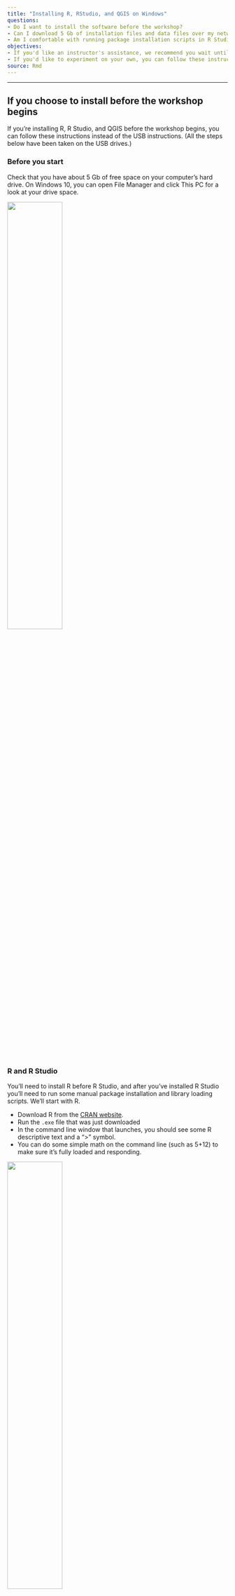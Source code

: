 ```yaml
---
title: "Installing R, RStudio, and QGIS on Windows"
questions:
- Do I want to install the software before the workshop?
- Can I download 5 Gb of installation files and data files over my network?
- Am I comfortable with running package installation scripts in R Studio?
objectives:
- If you'd like an instructor's assistance, we recommend you wait until the workshop.
- If you'd like to experiment on your own, you can follow these instructions.
source: Rmd
---
```


<!-- start cut from Windows veresion -->
<hr>

## If you choose to install before the workshop begins

If you're installing R, R Studio, and QGIS before the workshop begins, you can follow these
instructions instead of the USB instructions. (All the steps below have been taken on the USB drives.)

### Before you start

Check that you have about 5 Gb of free space on your computer's hard drive. On Windows 10, you can open File Manager and click This PC for a look at your drive space.

<img src="../figure/wininstall-1-file-mgr.PNG" width="50%">

### R and R Studio

You'll need to install R before R Studio, and after you've installed R Studio you'll need to run some manual package installation and library loading scripts. We'll start with R.


* Download R from
  the [CRAN website](http://cran.r-project.org/bin/windows/base/release.htm).
* Run the `.exe` file that was just downloaded
* In the command line window that launches, you should see some R descriptive text and a ">" symbol. 
* You can do some simple math on the command line (such as 5+12) to make sure it's fully loaded and responding.

<img src="../figure/wininstall2-r.png" width="50%">

Next:

* Go to the [RStudio download page](https://www.rstudio.com/products/rstudio/download/#download)
* Under *Installers* select **RStudio x.yy.zzz - Windows
  Vista/7/8/10** (where x, y, and z represent version numbers)
* Double click the file to install it
* Once it's installed, open RStudio to make sure it works and you don't get any
  error messages.

<img src="../figure/wininstall3-rstudio.png" width="70%">


# Installing the geospatial and federal data packages

<!-- JPN changed
* When RStudio is open and working, create a new R script file and copy in the 
contents of [this installation script file](https://github.com/data-carpentry-for-agriculture/trial-lesson/blob/gh-pages/_episodes_rmd/package_install_script.R).
-->

When RStudio is open and working, create a new R script file.

Here's where to make a new script:

<img src="../figure/wininstall4-rstudioinstallscript1.png" width="70%">

When you open a new script, your RStudio will now look like this (without the red labels):

<img src="../figure/rstudio_with_script_window_names.png" width="75%">

Once this is done copy the following into your script window:
```r
source('https://raw.githubusercontent.com/data-carpentry-for-agriculture/trial-lesson/gh-pages/_episodes_rmd/package_install_script.R')
```

And follow it by pressing the `Source` button.  You might get some red words showing up, and that is normal!  If you see any red with the word `Error` in it, this may indicate a problem however.

This looks like:
<img src="../figure/sourceInstallScript.png" width="75%">

<!-- JPN: streamlined
* When RStudio is open and working, create a new R script file and copy in the 
contents of [this installation script file](https://github.com/data-carpentry-for-agriculture/trial-lesson/blob/gh-pages/_episodes_rmd/package_install_script.R). 

Here's where to make a new script:

<img src="../figure/mac_open_new_script.png" width="50%">

Once you copy and paste this in your script window, you can press the `Source` button to install the packages:

<img src="../figure/copy_install_script.png" width="75%">
-->

* If the red stop sign in the top right corner of the console is still highlighted, an installation process is still running.
* If you see a blue > in the console , you're ready to go.

This action is "sourcing" i.e. running a bit of code from the internet that installs a bunch of libraries that provide functionality that is not included with standard R installation.

Alternatively, you can copy the following into the script window or console:

```r
install.packages("ggplot2")
install.packages("rgdal") 
install.packages("dplyr") 
install.packages("sf")
install.packages("gstat")
install.packages("tmap")
install.packages("measurements")
install.packages("daymetr")
install.packages("FedData")
install.packages("lubridate")
install.packages("raster")
install.packages("data.table")
install.packages("broom")
```

## Checking that the packages installed correctly

We have a test script to make sure all packages have installed correctly.  To run this test script, we will "Source" it's location like we did above for the package installation script.

In your script window you can type in:

```r
source('https://raw.githubusercontent.com/data-carpentry-for-agriculture/trial-lesson/gh-pages/_episodes_rmd/functions.R')
```

... and then press the `Source` button.  This will look like:

<img src="../figure/firstSourceFunctions.png" width="75%">

Next, we will run the test script to see what happens.  When we run this script, it will create a new directory called `WorkingDir` to save all of our test images in.  This directory will also be used to store data for this workshop.  (You can change the default creation location for `WorkingDir` by calling the function as `run_workshop_test(workingDir='YOUR DIR')`, shown below is how this looks for the default).

Once we press the `Source` some things will download and be calculated, and a new file called `WorkingDir` will show up in our file list:

<img src="../figure/install_create_wd.png" width="80%">

<font color="magenta">NOTE: the above has been copied from the Mac install instructions, the Windows filepaths will look a little different.</font>

To check that all our images have been created, we can click on `WorkingDir` in our **File** list in RStudio (see #2 in above figure), and then navigate to `test_images`:

<img src="../figure/intoTestimages.png" width="80%">

Once you open this file, you should see several images:

<img src="../figure/open_image_folder.png" width="75%">

You can click on each of these to open them up.  Here is a grid of what each one should look like:

| &nbsp;    |  &nbsp;  |     &nbsp; |
|:---------:|:-------:|:--------:|
| plot1_ggplot2.jpg <br> <img src="../figure/test_images/plot1_ggplot2.jpg" width="250px"> | plot2_sf.jpg <br> <img src="../figure/test_images/plot2_sf.jpg" width="250px"> | plot3_gstat.jpg <br> <img src="../figure/test_images/plot3_gstat.jpg" width="250px"> | 
| plot4_tmap.jpg <br> <img src="../figure/test_images/plot4_tmap.jpg" width="250px"> | plot5_daymetr.jpg <br> <img src="../figure/test_images/plot5_daymetr.jpg" width="250px"> | plot6_ssurgo.jpg <br> <img src="../figure/test_images/plot6_ssurgo.jpg" width="250px"> | 
| plot7_raster.jpg <br> <img src="../figure/test_images/plot7_raster.jpg" width="250px"> | plot8_datatable.jpg <br> <img src="../figure/test_images/plot8_datatable.jpg" width="250px"> | plot9_broom.jpg <br> <img src="../figure/test_images/plot9_broom.jpg" width="250px"> | 


# Download data for this workshop

The final thing we need to do for this workshop is to download the data.  To do this, we need to run one more function.  To avoid re-running our test function, we can put a little `#` in front of this line.  So the code in our script will now look like:
```r
source('https://raw.githubusercontent.com/data-carpentry-for-agriculture/trial-lesson/gh-pages/_episodes_rmd/functions.R')

#run_workshop_test()

download_workshop_data()
```

If we navigate to our `WorkingDir` directory we will see that a folder called `data` and a script called `functions.R` have now appeared.  This process looks like:

<img src="../figure/downloadData.png" width="80%">



<!-- JPN changed
 * Run each line in this script by selecting it and clicking Run. 
 * Watch for any error messages along the way.
 * If the red stop sign in the top right corner of the console is still highlighted and the cursor is a gray \|, an installation process is still running.
 * If you see a blue > in the console , you're ready to run the next line.

(Note that this process can take **3 - 4 hours on Windows 10** because of virus checking procedures
that were already taken care of on the USB sticks. If you can wait for the USB sticks, you'll have
a faster way to get up and running.)

<img src="../figure/wininstall5-rstudioinstallscript2.png" width="50%">


### Checking that the packages installed correctly

* After you've run the installation items, create a new R script file and copy in the 
contents of [the package load and test file](https://github.com/data-carpentry-for-agriculture/trial-lesson/blob/gh-pages/_episodes_rmd/package_load_and_test.R). 
* Run each line by selecting it and clicking the Run key. Each test should let you know whether an error was encountered in the loading process.

<img src="../figure/wininstall6-rstudiolibraryload.png" width="50%">

An example of one of the tests' output:

<img src="../figure/wininstall7-rstudiotmaptest.png" width="75%">

-->

## QGIS

To download QGIS, visit [the QGIS download site](https://qgis.org/en/site/forusers/download.html) and choose one of the standalone installers. (Most people can run the 64 bit version, though if you're not sure, use the 32 bit package, because 64 bit computers can run the 32 bit edition.)

Note: This is a 500 Mb file, so it's likely to take some time to download.

Double-click the installation file once it's downloaded and follow the prompts.

Once you've completed the process, you'll have a new Start Menu folder with several icons in it:

<img src="../figure/wininstall8-qgis-menuopts.png" width="40%">

Most of the time you'll want the regular Desktop version.

<img src="../figure/wininstall9-qgis-launch.png" width="75%">

